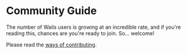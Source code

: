 # Community Guide

The number of Wails users is growing at an incredible rate, and if you're reading this, chances are you're ready to join. So... welcome!

Please read the [ways of contributing](/docs/next/contributing/ways-of-contributing).
